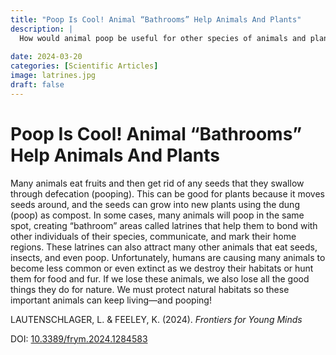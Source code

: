 ---
title: "Poop Is Cool! Animal “Bathrooms” Help Animals And Plants"
description: |
  How would animal poop be useful for other species of animals and plants? - Kids friendly paper! 
  
date: 2024-03-20
categories: [Scientific Articles]
image: latrines.jpg
draft: false
---

# Poop Is Cool! Animal “Bathrooms” Help Animals And Plants

Many animals eat fruits and then get rid of any seeds that they swallow through defecation (pooping). This can be good for plants because it moves seeds around, and the seeds can grow into new plants using the dung (poop) as compost. In some cases, many animals will poop in the same spot, creating “bathroom” areas called latrines that help them to bond with other individuals of their species, communicate, and mark their home regions. These latrines can also attract many other animals that eat seeds, insects, and even poop. Unfortunately, humans are causing many animals to become less common or even extinct as we destroy their habitats or hunt them for food and fur. If we lose these animals, we also lose all the good things they do for nature. We must protect natural habitats so these important animals can keep living—and pooping!


LAUTENSCHLAGER, L. & FEELEY, K. (2024). *Frontiers for Young Minds*

DOI: [10.3389/frym.2024.1284583](https://kids.frontiersin.org/articles/10.3389/frym.2024.1284583)
